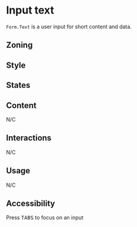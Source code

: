 
<Meta of={Stories} />

# Input text

<Status id="formFieldInputText" />

`Form.Text` is a user input for short content and data.

## Zoning

<FigmaImage
	src="https://www.figma.com/file/qc8oUSyVJM67gSsbTShftt/%F0%9F%93%90-Zoning?node-id=245%3A219"
	alt="zoning image for inputs"
/>

## Style

<FigmaImage
	src="https://www.figma.com/file/610Qgbz9dEHyTTkGeYHZh4/Inputs?node-id=0%3A132"
	alt="Mockup for form inputs"
/>

## States

<Canvas>
	<Story of={Stories.Text} />
</Canvas>

## Content

N/C

## Interactions

N/C

## Usage

N/C

## Accessibility

Press <kbd>TABS</kbd> to focus on an input
